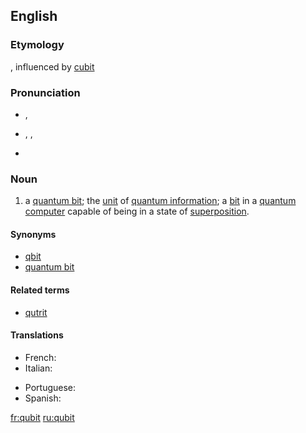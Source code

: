 ==English==
{{wikipedia}}

===Etymology===
{{blend|quantum|bit}}, influenced by [[cubit]]

===Pronunciation===
* {{a|RP}} {{IPA|/ˈkjuːbɪt/}}, {{SAMPA|/"kju:bIt/}}
* {{a|US}} {{enPR|kyo͞o'bĭt}}, {{IPA|/ˈkjubɪt/}}, {{SAMPA|/"kjubIt/}}
* {{homophones|cubit}}

===Noun===
{{en-noun}}

# {{computing}} a [[quantum bit]]; the [[unit]] of [[quantum information]]; a [[bit]] in a [[quantum computer]] capable of being in a state of [[superposition]].

====Synonyms====
* [[qbit]]
* [[quantum bit]]

====Related terms====
*[[qutrit]]

====Translations====
{{trans-top|quantum bit}}
* French: {{t|fr|qubit|m}}
* Italian: {{t|it|qubit|m}}
{{trans-mid}}
* Portuguese: {{t|pt|qubit|m}}
* Spanish: {{t|es|qubit|m}}
{{trans-bottom}}

[[fr:qubit]]
[[ru:qubit]]